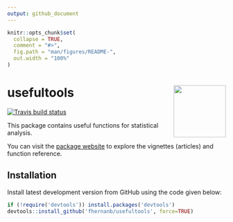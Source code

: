 ```yaml
---
output: github_document
---
```


<!-- README.md is generated from README.Rmd. Please edit that file -->

```r
knitr::opts_chunk$set(
  collapse = TRUE,
  comment = "#>",
  fig.path = "man/figures/README-",
  out.width = "100%"
)
```

# usefultools <img src="man/figures/logo.png" align="right" alt="" width="120" />

[![Travis build status](https://travis-ci.org/fhernanb/usefultools.svg?branch=master)](https://travis-ci.org/fhernanb/usefultools)

This package contains useful functions for statistical analysis.

You can visit the [package website](https://fhernanb.github.io/usefultools/index.html) to explore the vignettes (articles) and function reference. 

## Installation

Install latest development version from GitHub using the code given below:

```r
if (!require('devtools')) install.packages('devtools')
devtools::install_github('fhernanb/usefultools', force=TRUE)
```
